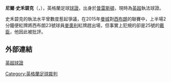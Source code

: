 {{noteTA
|1=zh-hans:尼尔·斯沃尔布里克;zh-hant:尼爾·史禾碧克;
|2=zh-hans:尼尔;zh-hant:尼爾;
|3=zh-hans:斯沃尔布里克;zh-hant:史禾碧克;
}}
{{Infobox football official
| name                = 尼爾·史禾碧克<br>Neil Swarbrick
| image               = Neil Swarbrick 2013.jpg
| birth_date          = {{birth date and age|1965|12|20|df=y}}<ref name=lineups/>
| birth_place         = [[Preston,_Lancashire|Preston]], [[Lancashire|Lancashire]], 英格蘭
| years1              = ? – ?
| league1             = [[北部超級聯賽|北超聯]]
| role1               = [[球證|球證]]
| years2              = ? – ?
| league2             = [[英議聯|英議聯]]
| role2               = 球證
| years3              = 2005–2011
| league3             = [[英足聯|英足聯]]
| role3               = 球證
| years4              = 2011–
| league4             = [[英超|英超]]
| role4               = 球證
}}

'''尼爾·史禾碧克'''（{{lang-en|Neil Swarbrick}}，{{bd|1965年|12月20日}}），英格蘭足球[[球證|球證]]，出身於[[普雷斯頓|普雷斯頓]]，現時為[[英超|英超]]執法球證。

史禾碧克的執法水平曾數度惹起爭議，在2015年[[曼彻斯特城足球俱乐部|曼城]]對[[西布朗|西布朗]]的聯賽中，上半場2分鐘便紅牌將西布朗23號球員[[麥奧利|麥奧利]]紅牌趕出場，但事實上犯規的卻是25號的[[戴臣|戴臣]]，他因此被批評。

==外部連結==
[https://web.archive.org/web/20150315190010/http://www.premierleague.com/content/premierleague/en-gb/referees.html 英超球證]

[[Category:英格蘭足球裁判|Category:英格蘭足球裁判]]